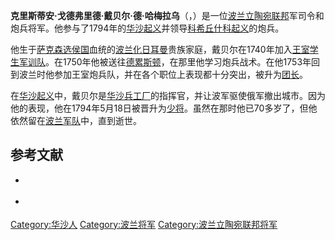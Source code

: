 '''克里斯蒂安·戈德弗里德·戴贝尔·德·哈梅拉乌'''（{{lang-pl|Krystian Godfryd Deybel de Hammerau}}，{{bd|1725年||1798年||H}}）是一位[[波兰立陶宛联邦|波兰立陶宛联邦]]军司令和炮兵将军。他参与了1794年的[[华沙起义_(1794年)|华沙起义]]并领导[[科希丘什科起义|科希丘什科起义]]的炮兵。

他生于[[萨克森选侯国|萨克森选侯国]]血统的[[波兰化|波兰化]][[日耳曼|日耳曼]]贵族家庭，戴贝尔在1740年加入[[波兰王国王冠领地|王室]][[学生军训队|学生军训队]]。在1750年他被送往[[德累斯顿|德累斯顿]]，在那里他学习炮兵战术。在他1753年回到波兰时他参加王室炮兵队，并在各个职位上表现都十分突出，被升为[[团长|团长]]。

在[[华沙起义_(1794年)|华沙起义]]中，戴贝尔是[[华沙兵工厂|华沙兵工厂]]的指挥官，并让波军驱使俄军撤出城市。因为他的表现，他在1794年5月18日被晋升为[[少将|少将]]。虽然在那时他已70多岁了，但他依然留在[[波兰军队|波兰军队]]中，直到逝世。

==参考文献==
* {{pl icon}} {{cite book |author=[[Kazimierz_Bartoszewicz|Kazimierz Bartoszewicz]] |title=Dzieje Insurekcji Kościuszkowskiej (History of the Kościuszko's Uprising) |year=1913年 |editor= |pages=第190页（共205页） |chapter="Święta Insurrekcyja" w Warszawie |chapterurl= |publisher=Franciszek Bonde |location=Vienna |isbn=83-88841-17-3 |url=http://www.pbi.edu.pl/book_reader.php?p=17228&s=1 |format= |deadurl=yes |archiveurl=https://web.archive.org/web/20110928192852/http://www.pbi.edu.pl/book_reader.php?p=17228&s=1 |archivedate=2011-09-28 |access-date=2009-08-22 }}
* {{pl icon}} {{cite book | author =[[Krzysztof_Bauer|Krzysztof Bauer]] | coauthors = | title =Wojsko koronne powstania kościuszkowskiego | year =1981年 | editor =  | chapter = | chapterurl = | publisher =Wydawnictwa MON | location =Warsaw | isbn =83-11-06605-1 | url = | format = | accessdate =| page =第414页 }}

{{Authority control}}
{{DEFAULTSORT:Deybel de Hammerau, Krystian Godfryd}}
[[Category:华沙人|Category:华沙人]]
[[Category:波兰将军|Category:波兰将军]]
[[Category:波兰立陶宛联邦将军|Category:波兰立陶宛联邦将军]]